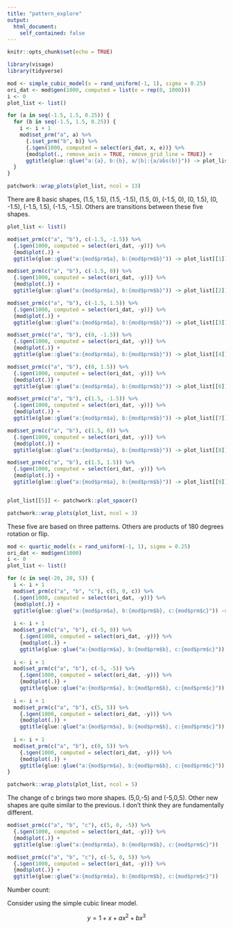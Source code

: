 ```yaml
---
title: "pattern_explore"
output: 
  html_document:
    self_contained: false
---
```


```r
knitr::opts_chunk$set(echo = TRUE)
```

```r
library(visage)
library(tidyverse)
```

```r
mod <- simple_cubic_model(x = rand_uniform(-1, 1), sigma = 0.25)
ori_dat <- mod$gen(1000, computed = list(e = rep(0, 1000)))
i <- 0
plot_list <- list()

for (a in seq(-1.5, 1.5, 0.25)) {
  for (b in seq(-1.5, 1.5, 0.25)) {
    i <- i + 1
    mod$set_prm("a", a) %>%
      {.$set_prm("b", b)} %>%
      {.$gen(1000, computed = select(ori_dat, x, e))} %>%
      {mod$plot(., remove_axis = TRUE, remove_grid_line = TRUE)} +
      ggtitle(glue::glue("a:{a}, b:{b}, a/|b|:{a/abs(b)}")) -> plot_list[[i]]
  }
} 

patchwork::wrap_plots(plot_list, ncol = 13)
```


There are 8 basic shapes, (1.5, 1.5), (1.5, -1.5), (1.5, 0), (-1.5, 0), (0, 1.5), (0, -1.5), (-1.5, 1.5), (-1.5, -1.5). Others are transitions between these five shapes.

```r
plot_list <- list()

mod$set_prm(c("a", "b"), c(-1.5, -1.5)) %>%
  {.$gen(1000, computed = select(ori_dat, -y))} %>%
  {mod$plot(.)} +
  ggtitle(glue::glue("a:{mod$prm$a}, b:{mod$prm$b}")) -> plot_list[[1]]

mod$set_prm(c("a", "b"), c(-1.5, 0)) %>%
  {.$gen(1000, computed = select(ori_dat, -y))} %>%
  {mod$plot(.)} +
  ggtitle(glue::glue("a:{mod$prm$a}, b:{mod$prm$b}")) -> plot_list[[2]]

mod$set_prm(c("a", "b"), c(-1.5, 1.5)) %>%
  {.$gen(1000, computed = select(ori_dat, -y))} %>%
  {mod$plot(.)} +
  ggtitle(glue::glue("a:{mod$prm$a}, b:{mod$prm$b}")) -> plot_list[[3]]

mod$set_prm(c("a", "b"), c(0, -1.5)) %>%
  {.$gen(1000, computed = select(ori_dat, -y))} %>%
  {mod$plot(.)} +
  ggtitle(glue::glue("a:{mod$prm$a}, b:{mod$prm$b}")) -> plot_list[[4]]

mod$set_prm(c("a", "b"), c(0, 1.5)) %>%
  {.$gen(1000, computed = select(ori_dat, -y))} %>%
  {mod$plot(.)} +
  ggtitle(glue::glue("a:{mod$prm$a}, b:{mod$prm$b}")) -> plot_list[[6]]

mod$set_prm(c("a", "b"), c(1.5, -1.5)) %>%
  {.$gen(1000, computed = select(ori_dat, -y))} %>%
  {mod$plot(.)} +
  ggtitle(glue::glue("a:{mod$prm$a}, b:{mod$prm$b}")) -> plot_list[[7]]

mod$set_prm(c("a", "b"), c(1.5, 0)) %>%
  {.$gen(1000, computed = select(ori_dat, -y))} %>%
  {mod$plot(.)} +
  ggtitle(glue::glue("a:{mod$prm$a}, b:{mod$prm$b}")) -> plot_list[[8]]

mod$set_prm(c("a", "b"), c(1.5, 1.5)) %>%
  {.$gen(1000, computed = select(ori_dat, -y))} %>%
  {mod$plot(.)} +
  ggtitle(glue::glue("a:{mod$prm$a}, b:{mod$prm$b}")) -> plot_list[[9]]


plot_list[[5]] <- patchwork::plot_spacer()

patchwork::wrap_plots(plot_list, ncol = 3)
```

These five are based on three patterns. Others are products of 180 degrees rotation or flip.

```r
mod <- quartic_model(x = rand_uniform(-1, 1), sigma = 0.25)
ori_dat <- mod$gen(1000)
i <- 0
plot_list <- list()

for (c in seq(-20, 20, 5)) {
  i <- i + 1
  mod$set_prm(c("a", "b", "c"), c(5, 0, c)) %>%
  {.$gen(1000, computed = select(ori_dat, -y))} %>%
  {mod$plot(.)} +
  ggtitle(glue::glue("a:{mod$prm$a}, b:{mod$prm$b}, c:{mod$prm$c}")) -> plot_list[[i]]
  
  i <- i + 1
  mod$set_prm(c("a", "b"), c(-5, 0)) %>%
    {.$gen(1000, computed = select(ori_dat, -y))} %>%
    {mod$plot(.)} +
    ggtitle(glue::glue("a:{mod$prm$a}, b:{mod$prm$b}, c:{mod$prm$c}")) -> plot_list[[i]]
  
  i <- i + 1
  mod$set_prm(c("a", "b"), c(-5, -5)) %>%
    {.$gen(1000, computed = select(ori_dat, -y))} %>%
    {mod$plot(.)} +
    ggtitle(glue::glue("a:{mod$prm$a}, b:{mod$prm$b}, c:{mod$prm$c}")) -> plot_list[[i]]
  
  i <- i + 1
  mod$set_prm(c("a", "b"), c(5, 5)) %>%
    {.$gen(1000, computed = select(ori_dat, -y))} %>%
    {mod$plot(.)} +
    ggtitle(glue::glue("a:{mod$prm$a}, b:{mod$prm$b}, c:{mod$prm$c}")) -> plot_list[[i]]
  
  i <- i + 1
  mod$set_prm(c("a", "b"), c(0, 5)) %>%
    {.$gen(1000, computed = select(ori_dat, -y))} %>%
    {mod$plot(.)} +
    ggtitle(glue::glue("a:{mod$prm$a}, b:{mod$prm$b}, c:{mod$prm$c}")) -> plot_list[[i]]
} 

patchwork::wrap_plots(plot_list, ncol = 5)
```


The change of c brings two more shapes. (5,0,-5) and (-5,0,5). Other new shapes are quite similar to the previous. I don't think they are fundamentally different.

```r
mod$set_prm(c("a", "b", "c"), c(5, 0, -5)) %>%
  {.$gen(1000, computed = select(ori_dat, -y))} %>%
  {mod$plot(.)} +
  ggtitle(glue::glue("a:{mod$prm$a}, b:{mod$prm$b}, c:{mod$prm$c}"))
```

```r
mod$set_prm(c("a", "b", "c"), c(-5, 0, 5)) %>%
  {.$gen(1000, computed = select(ori_dat, -y))} %>%
  {mod$plot(.)} +
  ggtitle(glue::glue("a:{mod$prm$a}, b:{mod$prm$b}, c:{mod$prm$c}"))
```

Number count:

Consider using the simple cubic linear model. 

$$y = 1 + x + ax^2 + bx^3$$



